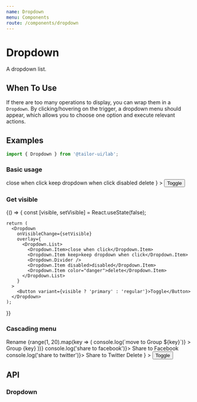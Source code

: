 ```yaml
---
name: Dropdown
menu: Components
route: /components/dropdown
---
```



# Dropdown

A dropdown list.

## When To Use

If there are too many operations to display, you can wrap them in a `Dropdown`. By clicking/hovering on the trigger, a dropdown menu should appear, which allows you to choose one option and execute relevant actions.

## Examples

```js
import { Dropdown } from '@tailor-ui/lab';
```

### Basic usage

<Playground>
  <Dropdown
    overlay={
      <Dropdown.List>
        <Dropdown.Item>close when click</Dropdown.Item>
        <Dropdown.Item keep>keep dropdown when click</Dropdown.Item>
        <Dropdown.Divider />
        <Dropdown.Item disabled>disabled</Dropdown.Item>
        <Dropdown.Item color="danger">delete</Dropdown.Item>
      </Dropdown.List>
    }
  >
    <Button>Toggle</Button>
  </Dropdown>
</Playground>

### Get visible

<Playground>
  {() => {
    const [visible, setVisible] = React.useState(false);

    return (
      <Dropdown
        onVisibleChange={setVisible}
        overlay={
          <Dropdown.List>
            <Dropdown.Item>close when click</Dropdown.Item>
            <Dropdown.Item keep>keep dropdown when click</Dropdown.Item>
            <Dropdown.Divider />
            <Dropdown.Item disabled>disabled</Dropdown.Item>
            <Dropdown.Item color="danger">delete</Dropdown.Item>
          </Dropdown.List>
        }
      >
        <Button variant={visible ? 'primary' : 'regular'}>Toggle</Button>
      </Dropdown>
    );

}}

</Playground>

### Cascading menu

<Playground>
  <Dropdown
    overlay={
      <Dropdown.List>
        <Dropdown.Item>Rename</Dropdown.Item>
        <Dropdown.SubList title="Move">
          {range(1, 20).map(key => (
            <Dropdown.Item
              key={key}
              onClick={() => console.log(`move to Group ${key}`)}
            >
              Group {key}
            </Dropdown.Item>
          ))}
        </Dropdown.SubList>
        <Dropdown.Divider />
        <Dropdown.SubList title="Share">
          <Dropdown.Item onClick={() => console.log('share to facebook')}>
            Share to Facebook
          </Dropdown.Item>
          <Dropdown.Item onClick={() => console.log('share to twitter')}>
            Share to Twitter
          </Dropdown.Item>
        </Dropdown.SubList>
        <Dropdown.Divider />
        <Dropdown.Item>Delete</Dropdown.Item>
      </Dropdown.List>
    }
  >
    <Button>Toggle</Button>
  </Dropdown>
</Playground>

## API

### Dropdown

<PropsTable of={Dropdown} />
